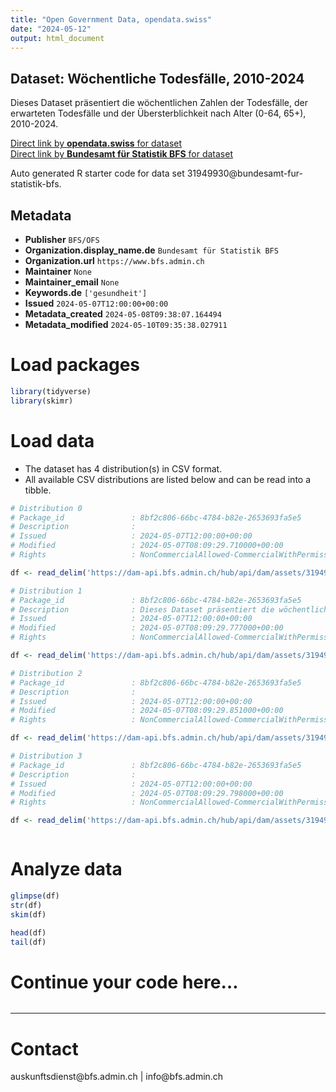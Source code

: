 ```yaml
---
title: "Open Government Data, opendata.swiss"
date: "2024-05-12"
output: html_document
---
```


## Dataset: Wöchentliche Todesfälle, 2010-2024

Dieses Dataset präsentiert die wöchentlichen Zahlen der Todesfälle, der erwarteten Todesfälle und der Übersterblichkeit nach Alter (0-64, 65+), 2010-2024.

[Direct link by **opendata.swiss** for dataset](https://opendata.swiss/de/dataset/wochentliche-todesfalle-2010-2024)<br>
[Direct link by **Bundesamt für Statistik BFS** for dataset](https://www.bfs.admin.ch/asset/de/ts-d-14.03.04.03-wr)

Auto generated R starter code for data set 31949930@bundesamt-fur-statistik-bfs.

## Metadata

- **Publisher** `BFS/OFS`
- **Organization.display_name.de** `Bundesamt für Statistik BFS`
- **Organization.url** `https://www.bfs.admin.ch`
- **Maintainer** `None`
- **Maintainer_email** `None`
- **Keywords.de** `['gesundheit']`
- **Issued** `2024-05-07T12:00:00+00:00`
- **Metadata_created** `2024-05-08T09:38:07.164494`
- **Metadata_modified** `2024-05-10T09:35:38.027911`


# Load packages

```r

library(tidyverse)
library(skimr)

```

# Load data

-   The dataset has 4 distribution(s) in CSV format.
-   All available CSV distributions are listed below and can be read into a tibble.

```r

# Distribution 0
# Package_id               : 8bf2c806-66bc-4784-b82e-2653693fa5e5
# Description              : 
# Issued                   : 2024-05-07T12:00:00+00:00
# Modified                 : 2024-05-07T08:09:29.710000+00:00
# Rights                   : NonCommercialAllowed-CommercialWithPermission-ReferenceRequired

df <- read_delim('https://dam-api.bfs.admin.ch/hub/api/dam/assets/31949954/master')

# Distribution 1
# Package_id               : 8bf2c806-66bc-4784-b82e-2653693fa5e5
# Description              : Dieses Dataset präsentiert die wöchentlichen Zahlen der Todesfälle, der erwarteten Todesfälle und der Übersterblichkeit nach Alter (0-64, 65+), 2010-2024.
# Issued                   : 2024-05-07T12:00:00+00:00
# Modified                 : 2024-05-07T08:09:29.777000+00:00
# Rights                   : NonCommercialAllowed-CommercialWithPermission-ReferenceRequired

df <- read_delim('https://dam-api.bfs.admin.ch/hub/api/dam/assets/31949944/master')

# Distribution 2
# Package_id               : 8bf2c806-66bc-4784-b82e-2653693fa5e5
# Description              : 
# Issued                   : 2024-05-07T12:00:00+00:00
# Modified                 : 2024-05-07T08:09:29.851000+00:00
# Rights                   : NonCommercialAllowed-CommercialWithPermission-ReferenceRequired

df <- read_delim('https://dam-api.bfs.admin.ch/hub/api/dam/assets/31949949/master')

# Distribution 3
# Package_id               : 8bf2c806-66bc-4784-b82e-2653693fa5e5
# Description              : 
# Issued                   : 2024-05-07T12:00:00+00:00
# Modified                 : 2024-05-07T08:09:29.798000+00:00
# Rights                   : NonCommercialAllowed-CommercialWithPermission-ReferenceRequired

df <- read_delim('https://dam-api.bfs.admin.ch/hub/api/dam/assets/31949940/master')



```

# Analyze data

```r

glimpse(df)
str(df)
skim(df)

head(df)
tail(df)

```

# Continue your code here...

```r

```

------------------------------------------------------------------------

# Contact

auskunftsdienst@bfs.admin.ch | info@bfs.admin.ch

